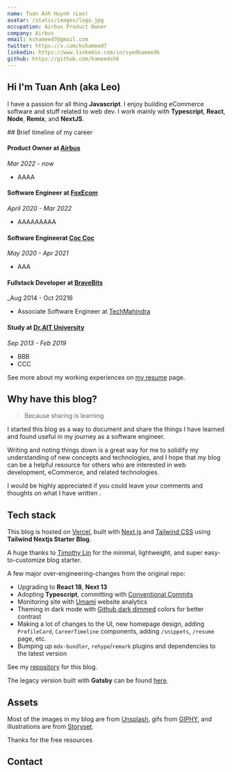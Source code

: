 ```yaml
---
name: Tuan Anh Huynh (Leo)
avatar: /static/images/logo.jpg
occupation: Airbus Product Owner
company: Airbus
email: kshameed7@gmail.com
twitter: https://x.com/kshameed7
linkedin: https://www.linkedin.com/in/syedhameedk
github: https://github.com/hameedshk
---
```


## Hi <Twemoji emoji="waving-hand" /> I'm Tuan Anh (aka Leo)

I have a passion for all thing **Javascript**.
I enjoy building eCommerce software and stuff related to web dev.
I work mainly with **Typescript**, **React**, **Node**, **Remix**, and **NextJS**.

<div className="mb-[1em] mt-[2em] flex items-center justify-between [&>h2]:my-0">
  ## Brief timeline of my career
</div>

#### Product Owner at [Airbus](https://airbus.com/)

_Mar 2022 - now_

- AAAA

#### Software Engineer at [FoxEcom](https://airbus.com/)

_April 2020 - Mar 2022_

- AAAAAAAAA

#### Software Engineerat [Coc Coc](https://alten.com/)

_May 2020 - Apr 2021_

- AAA

#### Fullstack Developer at [BraveBits](https://bravebits.co/)

_Aug 2014 - Oct 20216

- Associate Software Engineer at [TechMahindra](https://techmahindra.com)

#### Study at [Dr.AIT University](https://www.hust.edu.vn/)

_Sep 2013 - Feb 2019_

- BBB
- CCC

See more about my working experiences on [my resume](/resume) page.

## Why have this blog?

> Because sharing is learning

I started this blog as a way to document and share the things I have learned and found useful in my journey as a software engineer.

Writing and noting things down is a great way for me to solidify my understanding of new concepts and technologies,
and I hope that my blog can be a helpful resource for others who are interested in web development, eCommerce, and related technologies.

I would be highly appreciated if you could leave your comments and thoughts on what I have written <Twemoji emoji="clinking-beer-mugs" />.

## Tech stack

This blog is hosted on [Vercel](https://vercel.com/), built with [Next.js](https://nextjs.org/) and [Tailwind CSS](https://tailwindcss.com/) using **Tailwind Nextjs Starter Blog**.

A huge thanks to [Timothy Lin](https://twitter.com/timlrxx) for the minimal, lightweight, and super easy-to-customize blog starter.

A few major over-engineering-changes from the original repo:

- <Twemoji emoji="atom-symbol" /> Upgrading to **React 18**, **Next 13**
- <Twemoji emoji="party-popper" /> Adopting **Typescript**, committing with [Conventional
  Commits](https://www.conventionalcommits.org/)
- <Twemoji emoji="bar-chart" /> Monitoring site with [Umami](https://umami.is/) website analytics
- <Twemoji emoji="eyes" /> Theming in dark mode with [Github dark
  dimmed](https://github.blog/changelog/2021-04-14-dark-and-dimmed-themes-are-now-generally-available/)
  colors for better contrast
- <Twemoji emoji="man-technologist" /> Making a lot of changes to the UI, new homepage design,
  adding `ProfileCard`, `CareerTimeline` components, adding `/snippets`, `/resume` page, etc.
- <Twemoji emoji="inbox-tray" /> Bumping up `mdx-bundler`, `rehype`/`remark` plugins and
  dependencies to the latest version

See my [repository](https://github.com/hameedshk) for this blog.

The legacy version built with **Gatsby** can be found [here](https://leo-blog-legacy.vercel.app/).

## Assets

Most of the images in my blog are from [Unsplash](https://unsplash.com/), gifs from [GIPHY](https://giphy.com/), and illustrations are from [Storyset](https://storyset.com/).

Thanks for the free resources <Twemoji emoji="folded-hands" />

## Contact

